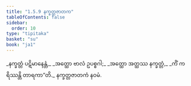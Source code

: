 ```yaml
---
title: "1.5.9 နက္ခတ္တဇာတက"
tableOfContents: false
sidebar:
  order: 10
type: "tipitaka"
basket: "su"
book: "ja1"
---
```



<DynamicBreadcrumb />

<Division number="49" book="ja1">

<Paragraph number="106" type="verses" book="ja1">
_နက္ခတ္တံ ပဋိမာနေန္တံ,_  
_အတ္ထော ဗာလံ ဥပစ္စဂါ;_  
_အတ္ထော အတ္ထဿ နက္ခတ္တံ,_  
_ကိံ ကရိဿန္တိ တာရကာ”တိ._  


</Paragraph>
</Division>

<Paragraph number="107" type="center" book="ja1">
နက္ခတ္တဇာတကံ နဝမံ.
</Paragraph>
